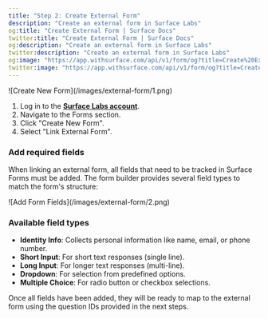 ```yaml
---
title: "Step 2: Create External Form"
description: "Create an external form in Surface Labs"
og:title: "Create External Form | Surface Docs"
twitter:title: "Create External Form | Surface Docs"
og:description: "Create an external form in Surface Labs"
twitter:description: "Create an external form in Surface Labs"
og:image: "https://app.withsurface.com/api/v1/form/og?title=Create%20External%20Form"
twitter:image: "https://app.withsurface.com/api/v1/form/og?title=Create%20External%20Form"
---
```


<Frame>
![Create New Form](/images/external-form/1.png)
</Frame>

1. Log in to the [**Surface Labs account**](https://app.surfacelabs.com/).
2. Navigate to the Forms section.
3. Click "Create New Form".
4. Select "Link External Form".

### Add required fields

When linking an external form, all fields that need to be tracked in Surface Forms must be added. The form builder provides several field types to match the form's structure:

<Frame>
![Add Form Fields](/images/external-form/2.png)
</Frame>

### Available field types

- **Identity Info**: Collects personal information like name, email, or phone number.
- **Short Input**: For short text responses (single line).
- **Long Input**: For longer text responses (multi-line).
- **Dropdown**: For selection from predefined options.
- **Multiple Choice**: For radio button or checkbox selections.

Once all fields have been added, they will be ready to map to the external form using the question IDs provided in the next steps.